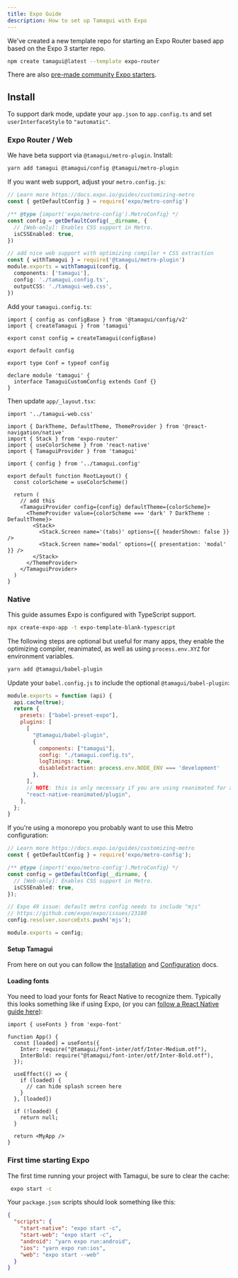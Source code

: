 ```yaml
---
title: Expo Guide
description: How to set up Tamagui with Expo
---
```


We've created a new template repo for starting an Expo Router based app based on
the Expo 3 starter repo.

```bash
npm create tamagui@latest --template expo-router
```

There are also [pre-made community Expo starters](/community).

## Install

To support dark mode, update your `app.json` to `app.config.ts` and set
`userInterfaceStyle` to `"automatic"`.

### Expo Router / Web

We have beta support via `@tamagui/metro-plugin`. Install:

```bash
yarn add tamagui @tamagui/config @tamagui/metro-plugin
```

If you want web support, adjust your `metro.config.js`:

```ts
// Learn more https://docs.expo.io/guides/customizing-metro
const { getDefaultConfig } = require('expo/metro-config')

/** @type {import('expo/metro-config').MetroConfig} */
const config = getDefaultConfig(__dirname, {
  // [Web-only]: Enables CSS support in Metro.
  isCSSEnabled: true,
})

// add nice web support with optimizing compiler + CSS extraction
const { withTamagui } = require('@tamagui/metro-plugin')
module.exports = withTamagui(config, {
  components: ['tamagui'],
  config: './tamagui.config.ts',
  outputCSS: './tamagui-web.css',
})
```

Add your `tamagui.config.ts`:

```tsx
import { config as configBase } from '@tamagui/config/v2'
import { createTamagui } from 'tamagui'

export const config = createTamagui(configBase)

export default config

export type Conf = typeof config

declare module 'tamagui' {
  interface TamaguiCustomConfig extends Conf {}
}
```

Then update `app/_layout.tsx`:

```tsx
import '../tamagui-web.css'

import { DarkTheme, DefaultTheme, ThemeProvider } from '@react-navigation/native'
import { Stack } from 'expo-router'
import { useColorScheme } from 'react-native'
import { TamaguiProvider } from 'tamagui'

import { config } from '../tamagui.config'

export default function RootLayout() {
  const colorScheme = useColorScheme()

  return (
    // add this
    <TamaguiProvider config={config} defaultTheme={colorScheme}>
      <ThemeProvider value={colorScheme === 'dark' ? DarkTheme : DefaultTheme}>
        <Stack>
          <Stack.Screen name='(tabs)' options={{ headerShown: false }} />
          <Stack.Screen name='modal' options={{ presentation: 'modal' }} />
        </Stack>
      </ThemeProvider>
    </TamaguiProvider>
  )
}
```

### Native

This guide assumes Expo is configured with TypeScript support.

```bash
npx create-expo-app -t expo-template-blank-typescript
```

The following steps are optional but useful for many apps, they enable the
optimizing compiler, reanimated, as well as using `process.env.XYZ` for
environment variables.

```bash
yarn add @tamagui/babel-plugin
```

Update your `babel.config.js` to include the optional `@tamagui/babel-plugin`:

```js
module.exports = function (api) {
  api.cache(true);
  return {
    presets: ["babel-preset-expo"],
    plugins: [
      [
        "@tamagui/babel-plugin",
        {
          components: ["tamagui"],
          config: "./tamagui.config.ts",
          logTimings: true,
          disableExtraction: process.env.NODE_ENV === 'development'
        },
      ],
      // NOTE: this is only necessary if you are using reanimated for animations
      "react-native-reanimated/plugin",
    ],
  };
}
```

If you're using a monorepo you probably want to use this Metro configuration:

```ts
// Learn more https://docs.expo.io/guides/customizing-metro
const { getDefaultConfig } = require('expo/metro-config');

/** @type {import('expo/metro-config').MetroConfig} */
const config = getDefaultConfig(__dirname, {
  // [Web-only]: Enables CSS support in Metro.
  isCSSEnabled: true,
});

// Expo 49 issue: default metro config needs to include "mjs"
// https://github.com/expo/expo/issues/23180
config.resolver.sourceExts.push('mjs');

module.exports = config;
```

#### Setup Tamagui

From here on out you can follow the [Installation](/docs/intro/installation) and
[Configuration](/docs/core/configuration) docs.

#### Loading fonts

You need to load your fonts for React Native to recognize them. Typically this
looks something like if using Expo, (or you can
[follow a React Native guide here](https://stackoverflow.com/questions/35255645/how-to-set-default-font-family-in-react-native)):

```tsx
import { useFonts } from 'expo-font'

function App() {
  const [loaded] = useFonts({
    Inter: require("@tamagui/font-inter/otf/Inter-Medium.otf"),
    InterBold: require("@tamagui/font-inter/otf/Inter-Bold.otf"),
  });

  useEffect(() => {
    if (loaded) {
      // can hide splash screen here
    }
  }, [loaded])

  if (!loaded) {
    return null;
  }

  return <MyApp />
}
```

### First time starting Expo

The first time running your project with Tamagui, be sure to clear the cache:

```bash
 expo start -c
```

Your `package.json` scripts should look something like this:

```json
{
  "scripts": {
    "start-native": "expo start -c",
    "start-web": "expo start -c",
    "android": "yarn expo run:android",
    "ios": "yarn expo run:ios",
    "web": "expo start --web"
  }
}
```
